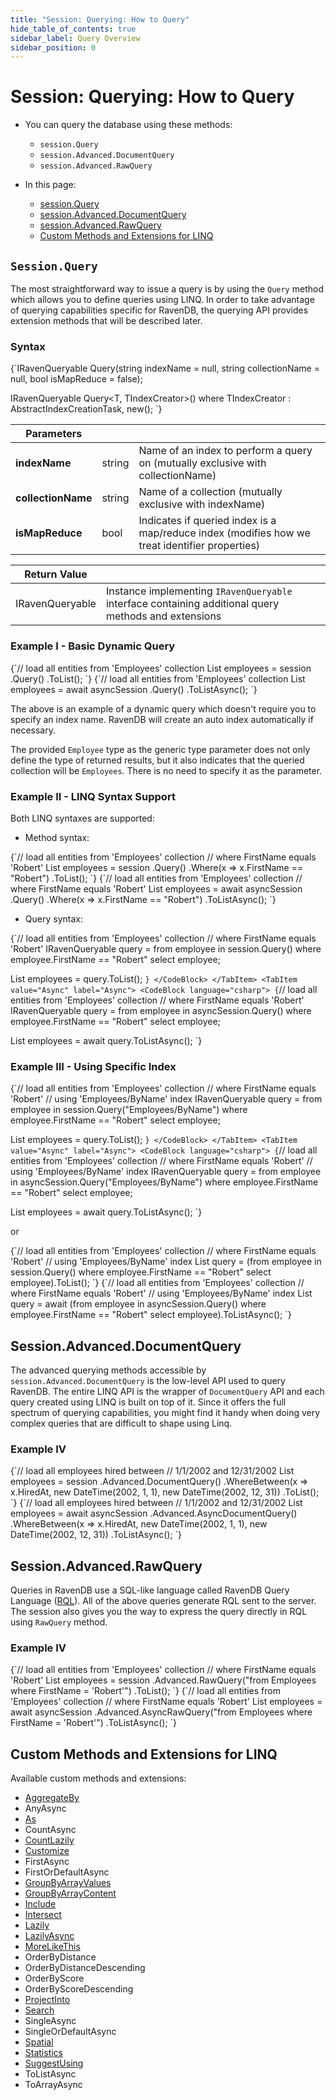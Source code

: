 ---
title: "Session: Querying: How to Query"
hide_table_of_contents: true
sidebar_label: Query Overview
sidebar_position: 0
---




# Session: Querying: How to Query
<LanguageSwitcher supportedLanguages={supportedLanguages} />
<LanguageContent language="csharp">

<Admonition type="note" title="Note">

* You can query the database using these methods:  
   * `session.Query`
   * `session.Advanced.DocumentQuery`
   * `session.Advanced.RawQuery`

* In this page:
   * [session.Query](../../../client-api/session/querying/how-to-query.mdx#sessionquery)  
   * [session.Advanced.DocumentQuery](../../../client-api/session/querying/how-to-query.mdx#sessionadvanceddocumentquery)  
   * [session.Advanced.RawQuery](../../../client-api/session/querying/how-to-query.mdx#sessionadvancedrawquery)  
   * [Custom Methods and Extensions for LINQ](../../../client-api/session/querying/how-to-query.mdx#custom-methods-and-extensions-for-linq)  

</Admonition>

## `Session.Query`

The most straightforward way to issue a query is by using the `Query` method which allows you to define queries using LINQ. In order to take advantage of querying capabilities specific for RavenDB, the querying API provides extension methods that will be described later.

### Syntax

<TabItem value="query_1_0" label="query_1_0">
<CodeBlock language="csharp">
{`IRavenQueryable<T> Query<T>(string indexName = null, string collectionName = null,
                            bool isMapReduce = false);

IRavenQueryable<T> Query<T, TIndexCreator>()
    where TIndexCreator : AbstractIndexCreationTask, new();
`}
</CodeBlock>
</TabItem>

| Parameters | | |
| ------------- | ------------- | ----- |
| **indexName** | string | Name of an index to perform a query on (mutually exclusive with collectionName) |
| **collectionName** | string | Name of a collection  (mutually exclusive with indexName) |
| **isMapReduce** | bool | Indicates if queried index is a map/reduce index (modifies how we treat identifier properties) |

| Return Value | | 
| ------------- | ----- |
| IRavenQueryable | Instance implementing `IRavenQueryable` interface containing additional query methods and extensions |


### Example I - Basic Dynamic Query

<Tabs groupId='languageSyntax'>
<TabItem value="Sync" label="Sync">
<CodeBlock language="csharp">
{`// load all entities from 'Employees' collection
List<Employee> employees = session
    .Query<Employee>()
    .ToList();
`}
</CodeBlock>
</TabItem>
<TabItem value="Async" label="Async">
<CodeBlock language="csharp">
{`// load all entities from 'Employees' collection
List<Employee> employees = await asyncSession
    .Query<Employee>()
    .ToListAsync();
`}
</CodeBlock>
</TabItem>
</Tabs>

The above is an example of a dynamic query which doesn't require you to specify an index name. RavenDB will create an auto index automatically if necessary.

The provided `Employee` type as the generic type parameter does not only define the type of returned results, but it also indicates that the queried collection will be `Employees`. There is no need to specify it as the parameter.

### Example II - LINQ Syntax Support

Both LINQ syntaxes are supported:

- Method syntax:

<Tabs groupId='languageSyntax'>
<TabItem value="Sync" label="Sync">
<CodeBlock language="csharp">
{`// load all entities from 'Employees' collection
// where FirstName equals 'Robert'
List<Employee> employees = session
    .Query<Employee>()
    .Where(x => x.FirstName == "Robert")
    .ToList();
`}
</CodeBlock>
</TabItem>
<TabItem value="Async" label="Async">
<CodeBlock language="csharp">
{`// load all entities from 'Employees' collection
// where FirstName equals 'Robert'
List<Employee> employees = await asyncSession
    .Query<Employee>()
    .Where(x => x.FirstName == "Robert")
    .ToListAsync();
`}
</CodeBlock>
</TabItem>
</Tabs>

- Query syntax:

<Tabs groupId='languageSyntax'>
<TabItem value="Sync" label="Sync">
<CodeBlock language="csharp">
{`// load all entities from 'Employees' collection
// where FirstName equals 'Robert'
IRavenQueryable<Employee> query = from employee in session.Query<Employee>()
                                  where employee.FirstName == "Robert"
                                  select employee;

List<Employee> employees = query.ToList();
`}
</CodeBlock>
</TabItem>
<TabItem value="Async" label="Async">
<CodeBlock language="csharp">
{`// load all entities from 'Employees' collection
// where FirstName equals 'Robert'
IRavenQueryable<Employee> query = from employee in asyncSession.Query<Employee>()
                                  where employee.FirstName == "Robert"
                                  select employee;

List<Employee> employees = await query.ToListAsync();
`}
</CodeBlock>
</TabItem>
</Tabs>

### Example III - Using Specific Index

<Tabs groupId='languageSyntax'>
<TabItem value="Sync" label="Sync">
<CodeBlock language="csharp">
{`// load all entities from 'Employees' collection
// where FirstName equals 'Robert'
// using 'Employees/ByName' index
IRavenQueryable<Employee> query = from employee in session.Query<Employee>("Employees/ByName")
                                  where employee.FirstName == "Robert"
                                  select employee;

List<Employee> employees = query.ToList();
`}
</CodeBlock>
</TabItem>
<TabItem value="Async" label="Async">
<CodeBlock language="csharp">
{`// load all entities from 'Employees' collection
// where FirstName equals 'Robert'
// using 'Employees/ByName' index
IRavenQueryable<Employee> query = from employee in asyncSession.Query<Employee>("Employees/ByName")
                                  where employee.FirstName == "Robert"
                                  select employee;

List<Employee> employees = await query.ToListAsync();
`}
</CodeBlock>
</TabItem>
</Tabs>

or 

<Tabs groupId='languageSyntax'>
<TabItem value="Sync" label="Sync">
<CodeBlock language="csharp">
{`// load all entities from 'Employees' collection
// where FirstName equals 'Robert'
// using 'Employees/ByName' index
List<Employee> query = (from employee in session.Query<Employee, Employees_ByName>()
                        where employee.FirstName == "Robert"
                        select employee).ToList();
`}
</CodeBlock>
</TabItem>
<TabItem value="Async" label="Async">
<CodeBlock language="csharp">
{`// load all entities from 'Employees' collection
// where FirstName equals 'Robert'
// using 'Employees/ByName' index
List<Employee> query = await (from employee in asyncSession.Query<Employee, Employees_ByName>()
                              where employee.FirstName == "Robert"
                              select employee).ToListAsync();
`}
</CodeBlock>
</TabItem>
</Tabs>



## Session.Advanced.DocumentQuery

The advanced querying methods accessible by `session.Advanced.DocumentQuery` is the low-level API used to query RavenDB. The entire LINQ API is the wrapper of `DocumentQuery` API and
each query created using LINQ is built on top of it. Since it offers the full spectrum of querying capabilities, you might find it handy when doing very complex queries that are difficult
to shape using Linq.

### Example IV

<Tabs groupId='languageSyntax'>
<TabItem value="Sync" label="Sync">
<CodeBlock language="csharp">
{`// load all employees hired between
// 1/1/2002 and 12/31/2002
List<Employee> employees = session
    .Advanced.DocumentQuery<Employee>()
    .WhereBetween(x => x.HiredAt, new DateTime(2002, 1, 1), new DateTime(2002, 12, 31))
    .ToList();
`}
</CodeBlock>
</TabItem>
<TabItem value="Async" label="Async">
<CodeBlock language="csharp">
{`// load all employees hired between
// 1/1/2002 and 12/31/2002
List<Employee> employees = await asyncSession
    .Advanced.AsyncDocumentQuery<Employee>()
    .WhereBetween(x => x.HiredAt, new DateTime(2002, 1, 1), new DateTime(2002, 12, 31))
    .ToListAsync();
`}
</CodeBlock>
</TabItem>
</Tabs>



## Session.Advanced.RawQuery

Queries in RavenDB use a SQL-like language called RavenDB Query Language ([RQL](../../../indexes/querying/what-is-rql.mdx)). All of the above queries generate RQL sent to the server. The session also gives you the way to express the query directly in RQL using `RawQuery` method.

### Example IV

<Tabs groupId='languageSyntax'>
<TabItem value="Sync" label="Sync">
<CodeBlock language="csharp">
{`// load all entities from 'Employees' collection
// where FirstName equals 'Robert'
List<Employee> employees = session
    .Advanced.RawQuery<Employee>("from Employees where FirstName = 'Robert'")
    .ToList();
`}
</CodeBlock>
</TabItem>
<TabItem value="Async" label="Async">
<CodeBlock language="csharp">
{`// load all entities from 'Employees' collection
// where FirstName equals 'Robert'
List<Employee> employees = await asyncSession
    .Advanced.AsyncRawQuery<Employee>("from Employees where FirstName = 'Robert'")
    .ToListAsync();
`}
</CodeBlock>
</TabItem>
</Tabs>



## Custom Methods and Extensions for LINQ

Available custom methods and extensions:

- [AggregateBy](../../../client-api/session/querying/how-to-perform-a-faceted-search.mdx)
- AnyAsync
- [As](../../../client-api/session/querying/how-to-project-query-results.mdx)
- CountAsync
- [CountLazily](../../../client-api/session/querying/how-to-perform-queries-lazily.mdx)
- [Customize](../../../client-api/session/querying/how-to-customize-query.mdx)
- FirstAsync
- FirstOrDefaultAsync
- [GroupByArrayValues](../../../client-api/session/querying/how-to-perform-group-by-query.mdx#by-array-values)
- [GroupByArrayContent](../../../client-api/session/querying/how-to-perform-group-by-query.mdx#by-array-content)
- [Include](../../../client-api/how-to/handle-document-relationships.mdx)
- [Intersect](../../../client-api/session/querying/how-to-use-intersect.mdx)
- [Lazily](../../../client-api/session/querying/how-to-perform-queries-lazily.mdx)
- [LazilyAsync](../../../client-api/session/querying/how-to-perform-queries-lazily.mdx)
- [MoreLikeThis](../../../client-api/session/querying/how-to-use-morelikethis.mdx) 
- OrderByDistance
- OrderByDistanceDescending
- OrderByScore
- OrderByScoreDescending
- [ProjectInto](../../../client-api/session/querying/how-to-project-query-results.mdx)
- [Search](../../../client-api/session/querying/how-to-use-search.mdx)
- SingleAsync
- SingleOrDefaultAsync
- [Spatial](../../../client-api/session/querying/how-to-query-a-spatial-index.mdx)
- [Statistics](../../../client-api/session/querying/how-to-get-query-statistics.mdx)
- [SuggestUsing](../../../client-api/session/querying/how-to-work-with-suggestions.mdx)
- ToListAsync
- ToArrayAsync




</LanguageContent>

<!---
### Session
- [How to Project Query Results](../../../client-api/session/querying/how-to-project-query-results)
- [How to Stream Query Results](../../../client-api/session/querying/how-to-stream-query-results)
- [What is a Document Query](../../../client-api/session/querying/document-query/what-is-document-query)

### Querying
- [Basics](../../../indexes/querying/basics)
- [Filtering](../../../indexes/querying/filtering)
- [Paging](../../../indexes/querying/paging)
- [Sorting](../../../indexes/querying/sorting)
- [Projections](../../../indexes/querying/projections)

### Indexes
- [What are Indexes](../../../indexes/what-are-indexes)
- [Indexing Basics](../../../indexes/indexing-basics)
- [Map Indexes](../../../indexes/map-indexes)


-->